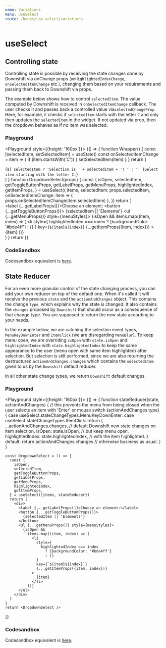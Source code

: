```yaml
---
name: Variations
menu: useSelect
route: /hooks/use-select/variations
---
```



# useSelect

## Controlling state

Controlling state is possible by receiving the state changes done by Downshift
via onChange props (`onHighlightedIndexChange`, `onSelectedItemChange` etc.),
changing them based on your requirements and passing them back to Downshift via
props.

The example below shows how to control `selectedItem`. The value computed by
Downshift is received in `onSelectedItemChange` callback. The user checks it
and passes back a controlled value via`selectedChangeProp`. Here, for example,
it checks if `selectedItem` starts with the letter `C` and only then updates
the `selectedItem` in the widget. If not updated via prop, then the dropdown
behaves as if no item was selected.

### Playground

<Playground style={{height: '160px'}}>
  {() => {
    function Wrapper() {
      const [selectedItem, setSelectedItem] = useState()
      const onSelectedItemChange = item => {
        if (item.startsWith('C')) {
          setSelectedItem(item)
        }
      }
      return (
        <div>
          <div>{`${
            selectedItem ? 'Selection is ' + selectedItem + '! ' : ''
          }Select item starting with the letter C.`}</div>
          <DropdownSelect
            selectedItem={selectedItem}
            onSelectedItemChange={onSelectedItemChange}
          />
        </div>
      )
    }
    function DropdownSelect(props) {
      const {
        isOpen,
        selectedItem,
        getToggleButtonProps,
        getLabelProps,
        getMenuProps,
        highlightedIndex,
        getItemProps,
      } = useSelect({
        items,
        selectedItem: props.selectedItem,
        onSelectedItemChange: item => {
          props.onSelectedItemChange(item.selectedItem)
        },
      })
      return (
        <div>
          <label {...getLabelProps()}>Choose an element:</label>
          <button {...getToggleButtonProps()}>
            {selectedItem || 'Elements'}
          </button>
          <ul {...getMenuProps()} style={menuStyles}>
            {isOpen &&
              items.map((item, index) => (
                <li
                  style={
                    highlightedIndex === index
                      ? {backgroundColor: '#bde4ff'}
                      : {}
                  }
                  key={`${item}${index}`}
                  {...getItemProps({item, index})}
                >
                  {item}
                </li>
              ))}
          </ul>
        </div>
      )
    }
    return <Wrapper />
  }}
</Playground>

### CodeSandbox

Codesandbox equivalent is [here](https://codesandbox.io/s/useselect-variations-controlling-state-8tvwj).

## State Reducer

For an even more granular control of the state changing process, you can add
your own reducer on top of the default one. When it's called it will receive
the previous `state` and the `actionAndChanges` object. This contains the
change `type`, which explains why the state is changed. It also contains the
`changes` proposed by `Downshift` that should occur as a consequence of that
change type. You are supposed to return the new state according to your needs.

In the example below, we are catching the selection event types,
`MenuKeyDownEnter` and `ItemClick` (we are disregarding `MenuBlur`). To keep
menu open, we are overriding `isOpen` with `state.isOpen` and
`highlightedIndex` with `state.highlightedIndex` to keep the same appearance
to the user (menu open with same item highlighted) after selection. But
selection is still performed, since we are also returning the destructured
`actionAndChanges.changes` which contains the `selectedItem` given to us by
the `Downshift` default reducer.

In all other state change types, we return `Downshift` default changes.

### Playground

<Playground style={{height: '160px'}}>
  {() => {
    function stateReducer(state, actionAndChanges) {
      // this prevents the menu from being closed when the user selects an item with 'Enter' or mouse
      switch (actionAndChanges.type) {
        case useSelect.stateChangeTypes.MenuKeyDownEnter:
        case useSelect.stateChangeTypes.ItemClick:
          return {
            ...actionAndChanges.changes, // default Downshift new state changes on item selection.
            isOpen: state.isOpen, // but keep menu open.
            highlightedIndex: state.highlightedIndex, // with the item highlighted.
          }
        default:
          return actionAndChanges.changes // otherwise business as usual.
      }
    }

    const DropdownSelect = () => {
      const {
        isOpen,
        selectedItem,
        getToggleButtonProps,
        getLabelProps,
        getMenuProps,
        highlightedIndex,
        getItemProps,
      } = useSelect({items, stateReducer})
      return (
        <div>
          <label {...getLabelProps()}>Choose an element:</label>
          <button {...getToggleButtonProps()}>
            {selectedItem || 'Elements'}
          </button>
          <ul {...getMenuProps()} style={menuStyles}>
            {isOpen &&
              items.map((item, index) => (
                <li
                  style={
                    highlightedIndex === index
                      ? {backgroundColor: '#bde4ff'}
                      : {}
                  }
                  key={`${item}${index}`}
                  {...getItemProps({item, index})}
                >
                  {item}
                </li>
              ))}
          </ul>
        </div>
      )
    }
    return <DropdownSelect />

}}

</Playground>

### Codesandbox

Codesandbox equivalent is [here](https://codesandbox.io/s/useselect-variations-state-reducer-ysc2r).
